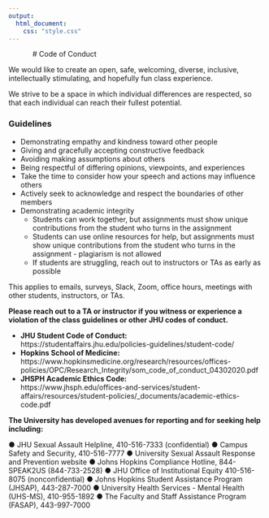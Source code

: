 ```yaml
---
output:
  html_document:
    css: "style.css"
---
```

<!-- This document contains code of conduct details that appear multiple places. -->
&nbsp;
&nbsp;
&nbsp;
&nbsp;
&nbsp;
&nbsp;
# Code of Conduct

We would like to create an open, safe, welcoming, diverse, inclusive, intellectually stimulating, and hopefully fun class experience. 

We strive to be a space in which individual differences are respected, so that each individual can reach their fullest potential.

### Guidelines

- Demonstrating empathy and kindness toward other people
- Giving and gracefully accepting constructive feedback
- Avoiding making assumptions about others
- Being respectful of differing opinions, viewpoints, and experiences
- Take the time to consider how your speech and actions may influence others
- Actively seek to acknowledge and respect the boundaries of other members
- Demonstrating academic integrity 
    - Students can work together, but assignments must show unique contributions from the student who turns in the assignment
    - Students can use online resources for help, but assignments must show unique contributions from the student who turns in the assignment - plagiarism is not allowed
    - If students are struggling, reach out to instructors or TAs as early as possible


This applies to emails, surveys, Slack, Zoom, office hours, meetings with other students, instructors, or TAs.

 **Please reach out to a TA or instructor if you witness or experience a violation of the class guidelines or other JHU codes of conduct.**

- **JHU Student Code of Conduct:**   
https://studentaffairs.jhu.edu/policies-guidelines/student-code/  
- **Hopkins School of Medicine:**  
https://www.hopkinsmedicine.org/research/resources/offices-policies/OPC/Research_Integrity/som_code_of_conduct_04302020.pdf   
- **JHSPH Academic Ethics Code:**   
https://www.jhsph.edu/offices-and-services/student-affairs/resources/student-policies/_documents/academic-ethics-code.pdf 

**The University has developed avenues for reporting and for seeking help including:** 

● JHU Sexual Assault Helpline, 410-516-7333 (confidential) 
● Campus Safety and Security, 410-516-7777 
● University Sexual Assault Response and Prevention website 
● Johns Hopkins Compliance Hotline, 844-SPEAK2US (844-733-2528) 
● JHU Office of Institutional Equity 410-516-8075 (nonconfidential) 
● Johns Hopkins Student Assistance Program (JHSAP), 443-287-7000 
● University Health Services - Mental Health (UHS-MS), 410-955-1892 
● The Faculty and Staff Assistance Program (FASAP), 443-997-7000 

